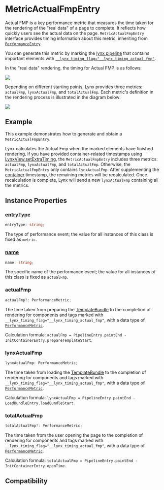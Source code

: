 # MetricActualFmpEntry

Actual FMP is a key performance metric that measures the time taken for the rendering of the "real data" of a page to complete. It reflects how quickly users see the actual data on the page. `MetricActualFmpEntry` interface provides timing information about this metric, inheriting from [`PerformanceEntry`](../performance-entry).

You can generate this metric by marking the [lynx pipeline](/guide/spec#lynx-pipeline) that contains important elements with [`__lynx_timing_flag="__lynx_timing_actual_fmp"`](/guide/performance/metrics/timing-flag).

In the "real data" rendering, the timing for Actual FMP is as follows:

<img src="https://lf-lynx.tiktok-cdns.com/obj/lynx-artifacts-oss-sg/lynx-website/assets/doc/performance-metrics-actual-fmp.png" />

Depending on different starting points, Lynx provides three metrics: `actualFmp`, `lynxActualFmp`, and `totalActualFmp`. Each metric's definition in the rendering process is illustrated in the diagram below:

<img src="https://lf-lynx.tiktok-cdns.com/obj/lynx-artifacts-oss-sg/lynx-website/assets/doc/metric-actual-fmp-entry.png" />

## Example

This example demonstrates how to generate and obtain a `MetricActualFmpEntry`.

Lynx calculates the Actual Fmp when the marked elements have finished rendering. If you have provided container-related timestamps using [LynxView.setExtraTiming](/api/lynx-native-api/lynx-view/set-extra-timing), the `MetricActualFmpEntry` includes three metrics: `actualFmp`, `lynxActualFmp`, and `totalActualFmp`. Otherwise, the `MetricActualFmpEntry` only contains `lynxActualFmp`. After supplementing the [container](/guide/spec#container) timestamp, the remaining metrics will be recalculated. Once recalculation is complete, Lynx will send a new `lynxActualFmp` containing all the metrics.


<Go
  example="performance-api"
  defaultFile="src/actual-fmp-entry/index.tsx"
  defaultEntryFile="dist/actual-fmp-entry.lynx.bundle"
  img="https://lf-lynx.tiktok-cdns.com/obj/lynx-artifacts-oss-sg/lynx-website/assets/doc/metric-actual-fmp-entry-demo.jpeg"
  entry="src/actual-fmp-entry"
  highlight="{12-22,27,34}"
/>
## Instance Properties

### [entryType](/api/lynx-api/performance-api/performance-entry#entryType)

```ts
entryType: string;
```

The type of performance event; the value for all instances of this class is fixed as `metric`.

### [name](/api/lynx-api/performance-api/performance-entry#name)

```ts
name: string;
```

The specific name of the performance event; the value for all instances of this class is fixed as `actualFmp`.

### actualFmp

```ts
actualFmp?: PerformanceMetric;
```

The time taken from preparing the [TemplateBundle](/api/lynx-native-api/template-bundle) to the completion of rendering for components and tags marked with `__lynx_timing_flag="__lynx_timing_actual_fmp"`, with a data type of [`PerformanceMetric`](/api/lynx-api/performance-api/performance-metric).

Calculation formula: `actualFmp = PipelineEntry.paintEnd - InitContainerEntry.prepareTemplateStart`.

### lynxActualFmp

```ts
lynxActualFmp: PerformanceMetric;
```

The time taken from loading the [TemplateBundle](/api/lynx-native-api/template-bundle) to the completion of rendering for components and tags marked with `__lynx_timing_flag="__lynx_timing_actual_fmp"`, with a data type of [`PerformanceMetric`](/api/lynx-api/performance-api/performance-metric).

Calculation formula: `lynxActualFmp = PipelineEntry.paintEnd - LoadBundleEntry.loadBundleStart`.

### totalActualFmp

```ts
totalActualFmp?: PerformanceMetric;
```

The time taken from the user opening the page to the completion of rendering for components and tags marked with `__lynx_timing_flag="__lynx_timing_actual_fmp"`, with a data type of [`PerformanceMetric`](/api/lynx-api/performance-api/performance-metric).

Calculation formula: `totalActualFmp = PipelineEntry.paintEnd - InitContainerEntry.openTime`.

## Compatibility


<LegacyCompatTable metadata="lynx-api/performance-api/performance-entry/metric-actual-fmp-entry" />
